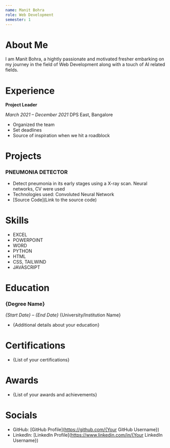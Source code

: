 ```yaml
---
name: Manit Bohra
role: Web Development
semester: 1
---
```


# About Me

I am Manit Bohra, a hightly passionate and motivated fresher embarking on my journey in the field of Web Development along with a touch of AI related fields.

# Experience

**Project Leader**

_March 2021 – December 2021_
DPS East, Bangalore

- Organized the team
- Set deadlines
- Source of inspiration when we hit a roadblock

# Projects

### **PNEUMONIA DETECTOR**

- Detect pneumonia in its early stages using a X-ray scan. Neural networks, CV were used
- Technologies used: Convoluted Neural Network
- [Source Code](Link to the source code)

# Skills

- EXCEL
- POWERPOINT
- WORD
- PYTHON
- HTML
- CSS, TAILWIND
- JAVASCRIPT

# Education

### {Degree Name}

_{Start Date} – {End Date}_
{University/Institution Name}

- {Additional details about your education}

# Certifications

- {List of your certifications}

# Awards

- {List of your awards and achievements}

# Socials

- GitHub: [GitHub Profile](https://github.com/{Your GitHub Username})
- LinkedIn: [LinkedIn Profile](https://www.linkedin.com/in/{Your LinkedIn Username})
